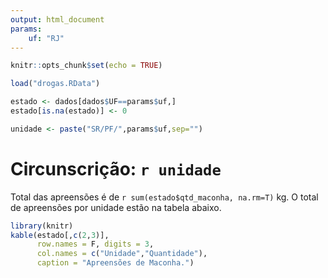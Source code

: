 ---
output: html_document
params:
    uf: "RJ"
---

```{r setup, include=FALSE}
knitr::opts_chunk$set(echo = TRUE)

load("drogas.RData")

estado <- dados[dados$UF==params$uf,]
estado[is.na(estado)] <- 0

unidade <- paste("SR/PF/",params$uf,sep="")
```

# Circunscrição: `r unidade`

Total das apreensões é de `r sum(estado$qtd_maconha, na.rm=T)` kg.
O total de  apreensões por unidade estão na tabela abaixo.
```{r , echo=F}
library(knitr)
kable(estado[,c(2,3)],
      row.names = F, digits = 3,
      col.names = c("Unidade","Quantidade"),
      caption = "Apreensões de Maconha.")
```

